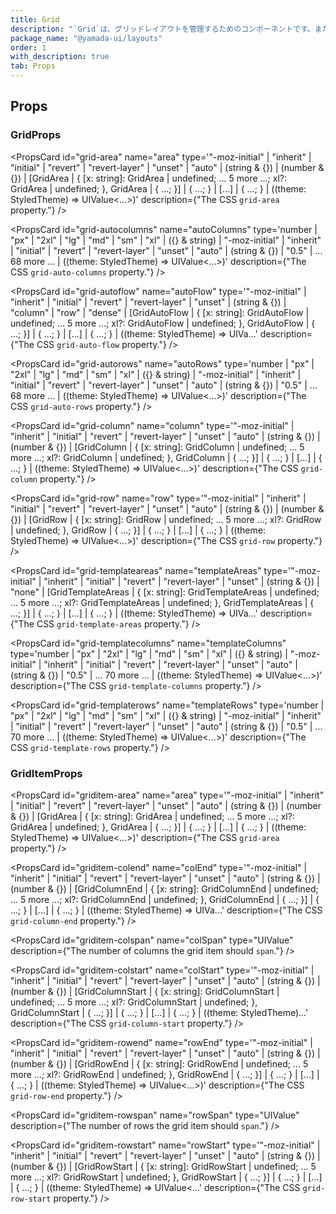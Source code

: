 ```yaml
---
title: Grid
description: "`Grid`は、グリッドレイアウトを管理するためのコンポーネントです。また、便利なスタイルのショートハンドが用意されています。"
package_name: "@yamada-ui/layouts"
order: 1
with_description: true
tab: Props
---
```


## Props

### GridProps

<PropsCard
  id="grid-area"
  name="area"
  type='"-moz-initial" | "inherit" | "initial" | "revert" | "revert-layer" | "unset" | "auto" | (string & {}) | (number & {}) | [GridArea | { [x: string]: GridArea | undefined; ... 5 more ...; xl?: GridArea | undefined; }, GridArea | { ...; }] | { ...; } | [...] | { ...; } | ((theme: StyledTheme) => UIValue<...>)'
  description={"The CSS `grid-area` property."}
/>

<PropsCard
  id="grid-autocolumns"
  name="autoColumns"
  type='number | "px" | "2xl" | "lg" | "md" | "sm" | "xl" | ({} & string) | "-moz-initial" | "inherit" | "initial" | "revert" | "revert-layer" | "unset" | "auto" | (string & {}) | "0.5" | ... 68 more ... | ((theme: StyledTheme) => UIValue<...>)'
  description={"The CSS `grid-auto-columns` property."}
/>

<PropsCard
  id="grid-autoflow"
  name="autoFlow"
  type='"-moz-initial" | "inherit" | "initial" | "revert" | "revert-layer" | "unset" | (string & {}) | "column" | "row" | "dense" | [GridAutoFlow | { [x: string]: GridAutoFlow | undefined; ... 5 more ...; xl?: GridAutoFlow | undefined; }, GridAutoFlow | { ...; }] | { ...; } | [...] | { ...; } | ((theme: StyledTheme) => UIVa...'
  description={"The CSS `grid-auto-flow` property."}
/>

<PropsCard
  id="grid-autorows"
  name="autoRows"
  type='number | "px" | "2xl" | "lg" | "md" | "sm" | "xl" | ({} & string) | "-moz-initial" | "inherit" | "initial" | "revert" | "revert-layer" | "unset" | "auto" | (string & {}) | "0.5" | ... 68 more ... | ((theme: StyledTheme) => UIValue<...>)'
  description={"The CSS `grid-auto-rows` property."}
/>

<PropsCard
  id="grid-column"
  name="column"
  type='"-moz-initial" | "inherit" | "initial" | "revert" | "revert-layer" | "unset" | "auto" | (string & {}) | (number & {}) | [GridColumn | { [x: string]: GridColumn | undefined; ... 5 more ...; xl?: GridColumn | undefined; }, GridColumn | { ...; }] | { ...; } | [...] | { ...; } | ((theme: StyledTheme) => UIValue<...>)'
  description={"The CSS `grid-column` property."}
/>

<PropsCard
  id="grid-row"
  name="row"
  type='"-moz-initial" | "inherit" | "initial" | "revert" | "revert-layer" | "unset" | "auto" | (string & {}) | (number & {}) | [GridRow | { [x: string]: GridRow | undefined; ... 5 more ...; xl?: GridRow | undefined; }, GridRow | { ...; }] | { ...; } | [...] | { ...; } | ((theme: StyledTheme) => UIValue<...>)'
  description={"The CSS `grid-row` property."}
/>

<PropsCard
  id="grid-templateareas"
  name="templateAreas"
  type='"-moz-initial" | "inherit" | "initial" | "revert" | "revert-layer" | "unset" | (string & {}) | "none" | [GridTemplateAreas | { [x: string]: GridTemplateAreas | undefined; ... 5 more ...; xl?: GridTemplateAreas | undefined; }, GridTemplateAreas | { ...; }] | { ...; } | [...] | { ...; } | ((theme: StyledTheme) => UIVa...'
  description={"The CSS `grid-template-areas` property."}
/>

<PropsCard
  id="grid-templatecolumns"
  name="templateColumns"
  type='number | "px" | "2xl" | "lg" | "md" | "sm" | "xl" | ({} & string) | "-moz-initial" | "inherit" | "initial" | "revert" | "revert-layer" | "unset" | "auto" | (string & {}) | "0.5" | ... 70 more ... | ((theme: StyledTheme) => UIValue<...>)'
  description={"The CSS `grid-template-columns` property."}
/>

<PropsCard
  id="grid-templaterows"
  name="templateRows"
  type='number | "px" | "2xl" | "lg" | "md" | "sm" | "xl" | ({} & string) | "-moz-initial" | "inherit" | "initial" | "revert" | "revert-layer" | "unset" | "auto" | (string & {}) | "0.5" | ... 70 more ... | ((theme: StyledTheme) => UIValue<...>)'
  description={"The CSS `grid-template-rows` property."}
/>

### GridItemProps

<PropsCard
  id="griditem-area"
  name="area"
  type='"-moz-initial" | "inherit" | "initial" | "revert" | "revert-layer" | "unset" | "auto" | (string & {}) | (number & {}) | [GridArea | { [x: string]: GridArea | undefined; ... 5 more ...; xl?: GridArea | undefined; }, GridArea | { ...; }] | { ...; } | [...] | { ...; } | ((theme: StyledTheme) => UIValue<...>)'
  description={"The CSS `grid-area` property."}
/>

<PropsCard
  id="griditem-colend"
  name="colEnd"
  type='"-moz-initial" | "inherit" | "initial" | "revert" | "revert-layer" | "unset" | "auto" | (string & {}) | (number & {}) | [GridColumnEnd | { [x: string]: GridColumnEnd | undefined; ... 5 more ...; xl?: GridColumnEnd | undefined; }, GridColumnEnd | { ...; }] | { ...; } | [...] | { ...; } | ((theme: StyledTheme) => UIVa...'
  description={"The CSS `grid-column-end` property."}
/>

<PropsCard
  id="griditem-colspan"
  name="colSpan"
  type="UIValue<number>"
  description={"The number of columns the grid item should `span`."}
/>

<PropsCard
  id="griditem-colstart"
  name="colStart"
  type='"-moz-initial" | "inherit" | "initial" | "revert" | "revert-layer" | "unset" | "auto" | (string & {}) | (number & {}) | [GridColumnStart | { [x: string]: GridColumnStart | undefined; ... 5 more ...; xl?: GridColumnStart | undefined; }, GridColumnStart | { ...; }] | { ...; } | [...] | { ...; } | ((theme: StyledTheme)...'
  description={"The CSS `grid-column-start` property."}
/>

<PropsCard
  id="griditem-rowend"
  name="rowEnd"
  type='"-moz-initial" | "inherit" | "initial" | "revert" | "revert-layer" | "unset" | "auto" | (string & {}) | (number & {}) | [GridRowEnd | { [x: string]: GridRowEnd | undefined; ... 5 more ...; xl?: GridRowEnd | undefined; }, GridRowEnd | { ...; }] | { ...; } | [...] | { ...; } | ((theme: StyledTheme) => UIValue<...>)'
  description={"The CSS `grid-row-end` property."}
/>

<PropsCard
  id="griditem-rowspan"
  name="rowSpan"
  type="UIValue<number>"
  description={"The number of rows the grid item should `span`."}
/>

<PropsCard
  id="griditem-rowstart"
  name="rowStart"
  type='"-moz-initial" | "inherit" | "initial" | "revert" | "revert-layer" | "unset" | "auto" | (string & {}) | (number & {}) | [GridRowStart | { [x: string]: GridRowStart | undefined; ... 5 more ...; xl?: GridRowStart | undefined; }, GridRowStart | { ...; }] | { ...; } | [...] | { ...; } | ((theme: StyledTheme) => UIValue<...'
  description={"The CSS `grid-row-start` property."}
/>
